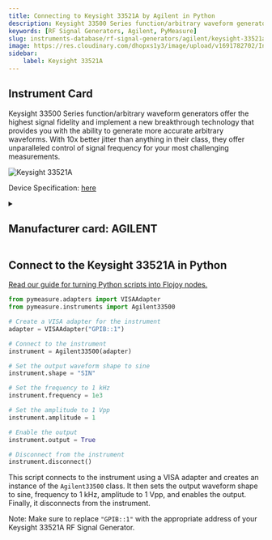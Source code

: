 ```yaml
---
title: Connecting to Keysight 33521A by Agilent in Python
description: Keysight 33500 Series function/arbitrary waveform generators offer the highest signal fidelity and implement a new breakthrough technology that provides you with the ability to generate more accurate arbitrary waveforms. With 10x better jitter than anything in their class, they offer unparalleled control of signal frequency for your most challenging measurements.
keywords: [RF Signal Generators, Agilent, PyMeasure] 
slug: instruments-database/rf-signal-generators/agilent/keysight-33521a 
image: https://res.cloudinary.com/dhopxs1y3/image/upload/v1691782702/Instruments/RF%20Signal%20Generator/Keysight-33521-A/Keysight-33521-A.png
sidebar:
    label: Keysight 33521A 
---
```



## Instrument Card

Keysight 33500 Series function/arbitrary waveform generators offer the highest signal fidelity and implement a new breakthrough technology that provides you with the ability to generate more accurate arbitrary waveforms. With 10x better jitter than anything in their class, they offer unparalleled control of signal frequency for your most challenging measurements.

![Keysight 33521A](https://res.cloudinary.com/dhopxs1y3/image/upload/v1691782702/Instruments/RF%20Signal%20Generator/Keysight-33521-A/Keysight-33521-A.png)

Device Specification: [here](https://www.keysight.com/us/en/assets/7018-02567/data-sheets/5990-5914.pdf)

<details style={{ marginTop: "15px"}}>
<summary><h2 style={{display:'inline'}}>Manufacturer card: AGILENT</h2></summary>

![AGILENT](https://res.cloudinary.com/dhopxs1y3/image/upload/v1692126006/Instruments/Vendor%20Logos/Agilent.png)

Keysight Technologies, or Keysight, is an American company that manufactures electronics test and measurement equipment and software

- Headquarters: USA
- Yearly Revenue (millions, USD): 5420
- Vendor Website: [here](https://www.keysight.com/us/en/home.html)

</details>


<FeaturedInstrumentVideo category="RF_SIGNAL_GENERATORS" />

## Connect to the Keysight 33521A in Python

[Read our guide for turning Python scripts into Flojoy nodes.](https://docs.flojoy.ai/contribution/blocks/custom-flojoy-block/)



<Tabs>
<TabItem value="Flojoy" label="Flojoy" className="flojoy-instrument-tabs">

<SectionsCard category="RF_SIGNAL_GENERATORS" manufacturer="Agilent"></SectionsCard>

</TabItem>
<TabItem value="PyMeasure" label="PyMeasure">


```python
from pymeasure.adapters import VISAAdapter
from pymeasure.instruments import Agilent33500

# Create a VISA adapter for the instrument
adapter = VISAAdapter("GPIB::1")

# Connect to the instrument
instrument = Agilent33500(adapter)

# Set the output waveform shape to sine
instrument.shape = "SIN"

# Set the frequency to 1 kHz
instrument.frequency = 1e3

# Set the amplitude to 1 Vpp
instrument.amplitude = 1

# Enable the output
instrument.output = True

# Disconnect from the instrument
instrument.disconnect()
```

This script connects to the instrument using a VISA adapter and creates an instance of the `Agilent33500` class. It then sets the output waveform shape to sine, frequency to 1 kHz, amplitude to 1 Vpp, and enables the output. Finally, it disconnects from the instrument.

Note: Make sure to replace `"GPIB::1"` with the appropriate address of your Keysight 33521A RF Signal Generator.

</TabItem>
</Tabs>